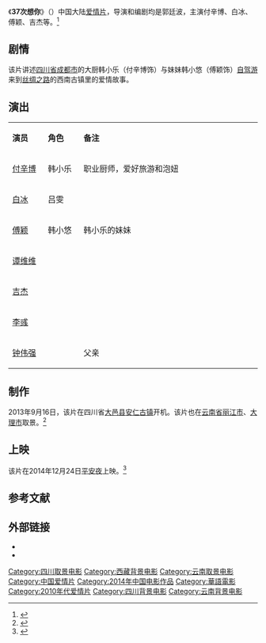 {{Infobox Film
|片名     = 《37次想你》
|电影原名 = ''{{lang|en|Forget All Remember}}''
|图像     = 
|图像说明 = 海报
|导演     = [[郭廷波|郭廷波]]
|监制     = 
|制片     = 
|编剧     = 郭廷波
|剧本     = 
|原著     = 
|主演     = {{ubl|付辛博|白冰|傅颖|吉杰|李彧}}
|主题曲   = 
|片头曲   = 
|片尾曲   = 
|配乐     = 
|摄影     = 
|剪辑     = 
|制片商   = 成都宁歌文化传播有限公司<br />四川和盛嘉铭文化传播有限公司
|发行商   = 
|上映日期 = {{Film date|2014|12|24|中国大陆}}
|片长     = 95分钟
|产地     = {{CHNML}}
|语言     = [[現代標準漢語|国语普通话]]
|预算     = 
|票房     = 
|前集     = 
|续集     = 
|中国大陆片名= 
|港澳片名 = 
|新马片名 = 
|台湾片名 = 
}}
《'''37次想你'''》（{{lang-en|'''Forget All Remember'''}}）中国大陆[[爱情片|爱情片]]，导演和编剧均是郭廷波，主演付辛博、白冰、傅颖、吉杰等。<ref>{{cite news |author= |url=http://ent.ifeng.com/a/20141113/40364535_0.shtml |title=《37次想你》发人物海报 |newspaper=凤凰网 |date=2014-11-13 |language=zh-hans |location= |accessdate=2014-12-27 |archive-date=2014-12-27 |archive-url=https://web.archive.org/web/20141227083913/http://ent.ifeng.com/a/20141113/40364535_0.shtml |dead-url=no }}</ref>

==剧情==
该片讲述[[四川省|四川省]][[成都市|成都市]]的大厨韩小乐（付辛博饰）与妹妹韩小悠（傅颖饰）[[自驾游|自驾游]]来到[[丝绸之路|丝绸之路]]的西南古镇里的爱情故事。

==演出==
{|class="wikitable " width="70%"
|- style="background:cornflowerblue; color:white" align=center
|style="width:10%"|'''演员'''||style="width:10%"|'''角色'''||style="width:50%"|'''备注'''
|-
| [[付辛博|付辛博]]   ||    韩小乐 ||   职业厨师，爱好旅游和泡妞
|-
| [[白冰_(演员)|白冰]]   ||  吕雯   ||   
|- 
| [[傅颖|傅颖]]   ||  韩小悠   ||   韩小乐的妹妹
|- 
| [[谭维维|谭维维]]   ||     ||   
|-
| [[吉杰|吉杰]]   ||     ||   
|-
| [[李彧|李彧]]   ||     ||   
|-
| [[钟伟强|钟伟强]]   ||     ||  父亲 
|}

==制作==
2013年9月16日，该片在四川省[[大邑县|大邑县]][[安仁古镇|安仁古镇]]开机。该片也在[[云南省|云南省]][[丽江市|丽江市]]、[[大理市|大理市]]取景。<ref>{{cite news |author= |url=http://news.163.com/13/0916/22/98U6TG6G00014AEE.html |title=电影《N见钟情》在蓉开机 钟伟强首次触电演奶爸(组图) |newspaper=网易 |date=2013-09-16 |language=zh-hans |location= |access-date=2014-12-27 |archive-url=https://web.archive.org/web/20141227081433/http://news.163.com/13/0916/22/98U6TG6G00014AEE.html |archive-date=2014-12-27 |dead-url=yes }}</ref>

==上映==
该片在2014年12月24日[[聖誕夜|平安夜]]上映。<ref>{{cite news |author= |url=http://ent.qq.com/a/20141217/000926.htm#p=1 |title=《37次想你》曝终极海报预告 平安夜回味刻骨 |newspaper=腾讯网 |date=2014-12-17 |language=zh-hans |location= |accessdate=2014-12-27 |archive-date=2017-04-07 |archive-url=https://web.archive.org/web/20170407053957/http://ent.qq.com/a/20141217/000926.htm#p=1 |dead-url=no }}</ref>

==参考文献==
{{reflist}}

== 外部链接==
* {{douban}}
* {{Mtime|217608}}


{{DEFAULTSORT:37}}
[[Category:四川取景电影|Category:四川取景电影]]
[[Category:西藏背景电影|Category:西藏背景电影]]
[[Category:云南取景电影|Category:云南取景电影]]
[[Category:中国爱情片|Category:中国爱情片]]
[[Category:2014年中国电影作品|Category:2014年中国电影作品]]
[[Category:華語電影|Category:華語電影]]
[[Category:2010年代爱情片|Category:2010年代爱情片]]
[[Category:四川背景电影|Category:四川背景电影]]
[[Category:云南背景电影|Category:云南背景电影]]